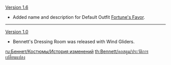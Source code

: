 {{Change History/Header}}
[[Version 1.6]]
* Added name and description for Default Outfit [[Fortune's Favor]].
----
[[Version 1.0]]
* Bennett's Dressing Room was released with Wind Gliders.
<noinclude>
[[ru:Беннет/Костюмы/История изменений]]
[[th:Bennett/คอสตูม/ประวัติการเปลี่ยนแปลง]]
</noinclude>